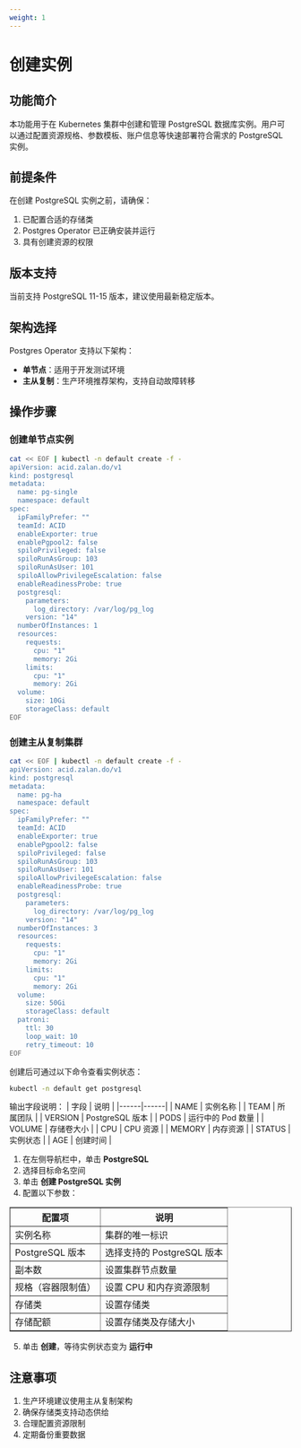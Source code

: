 ```yaml
---
weight: 1
---
```


# 创建实例

## 功能简介
本功能用于在 Kubernetes 集群中创建和管理 PostgreSQL 数据库实例。用户可以通过配置资源规格、参数模板、账户信息等快速部署符合需求的 PostgreSQL 实例。

## 前提条件
在创建 PostgreSQL 实例之前，请确保：
1. 已配置合适的存储类
2. Postgres Operator 已正确安装并运行
3. 具有创建资源的权限

## 版本支持
当前支持 PostgreSQL 11-15 版本，建议使用最新稳定版本。

## 架构选择
Postgres Operator 支持以下架构：
- **单节点**：适用于开发测试环境
- **主从复制**：生产环境推荐架构，支持自动故障转移

## 操作步骤
<Tabs>
<Tab label="命令行操作">

### 创建单节点实例
```bash
cat << EOF | kubectl -n default create -f -
apiVersion: acid.zalan.do/v1
kind: postgresql
metadata:
  name: pg-single
  namespace: default
spec:
  ipFamilyPrefer: ""
  teamId: ACID
  enableExporter: true
  enablePgpool2: false
  spiloPrivileged: false
  spiloRunAsGroup: 103
  spiloRunAsUser: 101
  spiloAllowPrivilegeEscalation: false
  enableReadinessProbe: true
  postgresql:
    parameters:
      log_directory: /var/log/pg_log
    version: "14"
  numberOfInstances: 1
  resources:
    requests:
      cpu: "1"
      memory: 2Gi
    limits:
      cpu: "1"
      memory: 2Gi
  volume:
    size: 10Gi
    storageClass: default
EOF
```

### 创建主从复制集群
```bash
cat << EOF | kubectl -n default create -f -
apiVersion: acid.zalan.do/v1
kind: postgresql
metadata:
  name: pg-ha
  namespace: default
spec:
  ipFamilyPrefer: ""
  teamId: ACID
  enableExporter: true
  enablePgpool2: false
  spiloPrivileged: false
  spiloRunAsGroup: 103
  spiloRunAsUser: 101
  spiloAllowPrivilegeEscalation: false
  enableReadinessProbe: true
  postgresql:
    parameters:
      log_directory: /var/log/pg_log
    version: "14"
  numberOfInstances: 3
  resources:
    requests:
      cpu: "1"
      memory: 2Gi
    limits:
      cpu: "1"
      memory: 2Gi
  volume:
    size: 50Gi
    storageClass: default
  patroni:
    ttl: 30
    loop_wait: 10
    retry_timeout: 10
EOF
```

创建后可通过以下命令查看实例状态：
```bash
kubectl -n default get postgresql
```

输出字段说明：
| 字段 | 说明 |
|------|------|
| NAME | 实例名称 |
| TEAM | 所属团队 |
| VERSION | PostgreSQL 版本 |
| PODS | 运行中的 Pod 数量 |
| VOLUME | 存储卷大小 |
| CPU | CPU 资源 |
| MEMORY | 内存资源 |
| STATUS | 实例状态 |
| AGE | 创建时间 |

</Tab>

<Tab label="界面操作">

1. 在左侧导航栏中，单击 **PostgreSQL**
2. 选择目标命名空间
3. 单击 **创建 PostgreSQL 实例**
4. 配置以下参数：

<table border="">
  <tr>
    <th>配置项</th>
    <th>说明</th>
  </tr>
  <tr>
    <td>实例名称</td>
    <td>集群的唯一标识</td>
  </tr>
  <tr>
    <td>PostgreSQL 版本</td>
    <td>选择支持的 PostgreSQL 版本</td>
  </tr>
  <tr>
    <td>副本数</td>
    <td>设置集群节点数量</td>
  </tr>
  <tr>
    <td>规格（容器限制值）</td>
    <td>设置 CPU 和内存资源限制</td>
  </tr>
  <tr>
    <td>存储类</td>
    <td>设置存储类</td>
  </tr>
  <tr>
    <td>存储配额</td>
    <td>设置存储类及存储大小</td>
  </tr>
</table>

5. 单击 **创建**，等待实例状态变为 **运行中**

</Tab>
</Tabs>

## 注意事项
1. 生产环境建议使用主从复制架构
2. 确保存储类支持动态供给
3. 合理配置资源限制
4. 定期备份重要数据
